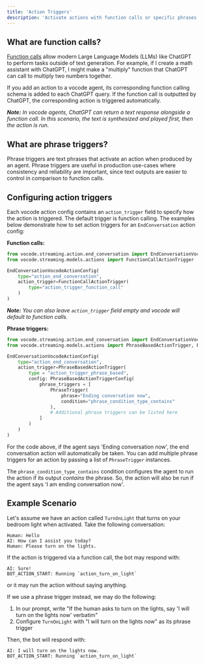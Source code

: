 ```yaml
---
title: 'Action Triggers'
description: 'Activate actions with function calls or specific phrases'
---
```

## What are function calls?
[Function calls](https://platform.openai.com/docs/guides/function-calling) allow modern Large Language Models (LLMs) like ChatGPT to perform tasks outside of text generation. 
For example, if I create a math assistant with ChatGPT, I might make a "multiply" function that ChatGPT can call to multiply two numbers together.

If you add an action to a vocode agent, its corresponding function calling schema is added to each ChatGPT query. If the function call is outputted by ChatGPT, the corresponding action is triggered automatically.

***Note:*** *In vocode agents, ChatGPT can return a text response alongside a function call. In this scenario, the text is synthesized and played first, then the action is run.*

## What are phrase triggers?

Phrase triggers are text phrases that activate an action when produced by an agent. Phrase triggers are useful in production use-cases where consistency and reliability are important, since text outputs are easier to control in comparison to function calls.

## Configuring action triggers
Each vocode action config contains an `action_trigger` field  to specify how the action is triggered. The default trigger is function calling. The examples below demonstrate how to set action triggers for an `EndConversation` action config:

**Function calls:**
```python
from vocode.streaming.action.end_conversation import EndConversationVocodeActionConfig
from vocode.streaming.models.actions import FunctionCallActionTrigger

EndConversationVocodeActionConfig(
    type="action_end_conversation",
    action_trigger=FunctionCallActionTrigger(
        type="action_trigger_function_call"
    )
)
```
***Note:*** *You can also leave `action_trigger` field empty and vocode will default to function calls.*

**Phrase triggers:**

```python
from vocode.streaming.action.end_conversation import EndConversationVocodeActionConfig
from vocode.streaming.models.actions import PhraseBasedActionTrigger, PhraseBasedActionTriggerConfig, PhraseTrigger

EndConversationVocodeActionConfig(
    type="action_end_conversation",
    action_trigger=PhraseBasedActionTrigger(
        type = "action_trigger_phrase_based",
        config: PhraseBasedActionTriggerConfig(
            phrase_triggers = [
                PhraseTrigger(
                    phrase="Ending conversation now",
                    condition="phrase_condition_type_contains"
                ),
                # Additional phrase triggers can be listed here
            ]
        )
    )
)
```
For the code above, if the agent says 'Ending conversation now', the end conversation action will automatically be taken. 
You can add multiple phrase triggers for an action by passing a list of `PhraseTrigger` instances. 

The `phrase_condition_type_contains` condition configures the agent to run the action if its output *contains* the phrase. So, the action will also be run if the agent
says 'I am ending conversation now'.

## Example Scenario

Let's assume we have an action called `TurnOnLight` that turns on your bedroom light when activated. Take the following conversation:
```plaintext
Human: Hello
AI: How can I assist you today?
Human: Please turn on the lights.
```

If the action is triggered via a function call, the bot may respond with:
```plaintext
AI: Sure!
BOT_ACTION_START: Running `action_turn_on_light`
```
or it may run the action without saying anything.

If we use a phrase trigger instead, we may do the following:
1. In our prompt, write "If the human asks to turn on the lights, say 'I will turn on the lights now' verbatim"
2. Configure `TurnOnLight` with "I will turn on the lights now" as its phrase trigger

Then, the bot will respond with:
```
AI: I will turn on the lights now.
BOT_ACTION_START: Running `action_turn_on_light`
```
